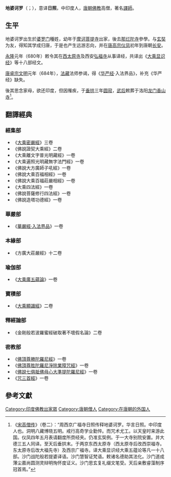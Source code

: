 {{佛教}}
'''地婆诃罗'''（{{lang-sa|Divākara}}；{{bd|613年||687年}}），意译'''日照'''，中印度人，[[唐朝|唐朝]][[佛教|佛教]]高僧，著名[[譯師|譯師]]。

==生平==
地婆诃罗出生於[[婆罗门|婆罗门]]種姓，幼年于[[摩诃菩提寺|摩诃菩提寺]]出家，後去[[那烂陀寺|那烂陀寺]]參學。与[[玄奘|玄奘]]为友，得知其学成归唐，于是也产生远游志向，并在[[唐高宗|唐高宗]][[仪凤|仪凤]]初年到唐朝[[长安|长安]]。

[[永隆_(唐朝)|永隆]]元年（680年）敕令其在[[西太原寺|西太原寺]]及西安[[弘福寺|弘福寺]]从事译经，共译出《[[大乘显识经|大乘显识经]]》等十八部经文。

[[唐睿宗|唐睿宗]][[文明|文明]]元年（684年），[[法藏|法藏]]法师参谒，得《[[华严经|华严经]]·入法界品》，补充《华严经》缺失。

後其思念家母，欲还印度，但因罹疾，于[[垂拱|垂拱]]三年[[圆寂|圆寂]]，[[武后|武后]]敕葬于洛阳[[禹门口|龙门]][[香山寺|香山寺]]<ref>《[[宋高僧传|宋高僧传]]》（卷二）：“周西京广福寺日照传释地婆诃罗。华言日照。中印度人也。洞明八藏博晓五明。戒行高奇学业勤悴。而咒术尤工。以天皇时来游此国。仪凤四年五月表请翻度所赍经夹。仍准玄奘例。于一大寺别院安置。并大德三五人同译。至天后垂拱末。于两京东西太原寺（西太原寺后改西崇福寺。东太原寺后改大福先寺）及西京广福寺。译大乘显识经大乘五蕴论等凡一十八部。沙门战陀般若提婆译语。沙门慧智证梵语。敕诸名德助其法化。沙门道成薄尘嘉尚圆测灵辩明恂怀度证义。沙门思玄复礼缀文笔受。天后亲敷睿藻制序冠首焉。”</ref>。

==翻譯經典==
===經集部===
*《[[大乘密嚴經|大乘密嚴經]]》三卷
*《佛說證契大乘經》二卷
*《大乘離文字普光明藏經》一卷
*《大乘遍照光明藏無字法門經》一卷
*《佛說大方廣師子吼經》一卷
*《佛說大乘百福相經》一卷
*《佛說大乘百福莊嚴相經》一卷
*《大乘四法經》一卷
*《佛說菩薩修行四法經》一卷
*《佛說造塔功德經》一卷

===華嚴部===
*《[[華嚴經|華嚴經·入法界品]]》一卷

===本緣部===
*《方廣大莊嚴經》十二卷

===瑜伽部===
*《[[大乘廣五蘊論|大乘廣五蘊論]]》一卷

===寶積部===
*《[[大乘顯識經|大乘顯識經]]》二卷

===釋經論部===
*《金剛般若波羅蜜經破取著不壞假名論》二卷

===密教部===
*《[[佛頂最勝陀羅尼經|佛頂尊勝陀羅尼經]]》一卷
*《[[最勝佛頂陀羅尼淨除業障咒經|佛頂尊胜陀羅尼淨除業障咒經]]》一卷
*《[[佛說七俱胝佛母心大準提陀羅尼經|佛說七俱胝佛母心大準提陀羅尼經]]》一卷
*《[[咒三首經|咒三首經]]》一卷

==參考文獻==
<div class="references-small">
<references></references>
</div>

[[Category:印度佛教出家眾|Category:印度佛教出家眾]]
[[Category:唐朝僧人|Category:唐朝僧人]]
[[Category:在唐朝的外国人|Category:在唐朝的外国人]]